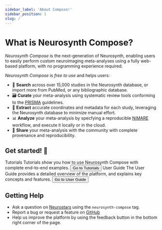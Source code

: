 ```yaml
---
sidebar_label: 'About Compose!'
sidebar_position: 1
slug: /
---
```



# What is Neurosynth Compose?

*Neurosynth Compose* is the next-generation of Neurosynth, enabling users to easily perform custom neuroimaging meta-analyses using a fully web-based platform, with no programming experience required. 

*Neurosynth Compose* is *free to use* and helps users:

* 🔎 **Search** across over 15,000 studies in the Neurosynth database, or import more from PubMed, or any bibliographic database.
* 🗃️ **Curate** your meta-analysis using systematic review tools conforming to the [PRISMA](https://www.prisma-statement.org/) guidelines.
* 📝 **Extract** accurate coordinates and metadata for each study, leveraging the Neurosynth database to minimize manual effort.
* 📊 **Analyze** your meta-analysis by specfying a reproducible [NiMARE](https://readthedocs.org/projects/nimare/) workflow, and execute it locally or in the cloud. 
* 🔗 **Share** your meta-analysis with the community with complete provenance and reproducibility.

## Get started! 🚀 


<div style={{ display: 'flex' }}>
  <Card style={{ width: '100%', display: 'flex', marginRight: '50px' }}>
    <CardContent>
      <Typography variant="h5" component="h2" gutterBottom>
        Tutorials
      </Typography>
      <Typography variant="body1" gutterBottom>
        Tutorials show you how to use Neurosynth Compose with complete end-to-end examples.
      </Typography>
      <Button variant="contained" color="primary" href='tutorial'>
        Go to Tutorials
      </Button>
    </CardContent>
  </Card>
  <Card style={{ width: '100%', display: 'flex' }}>
    <CardContent>
      <Typography variant="h5" component="h2" gutterBottom>
        User Guide
      </Typography>
      <Typography variant="body1" gutterBottom>
        The User Guide provides a detailed overview of the platform, and explains key concepts and features.
      </Typography>
      <Button variant="contained" color="primary" href="guide">
        Go to User Guide
      </Button>
    </CardContent>
  </Card>
</div>

## Getting Help

* Ask a question on [Neurostars](https://neurostars.org/tag/neurosynth-compose) using the `neurosynth-compose` tag. 
* Report a bug or request a feature on [GitHub](https://github.com/neurostuff/neurostore/issues)
* Help us improve the platform by using the feedback button in the bottom right corner of the page.
